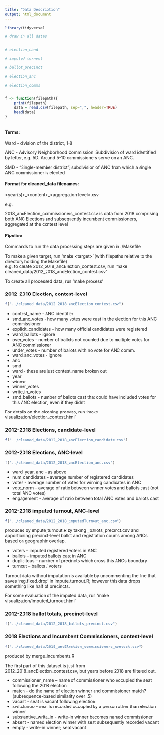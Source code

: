 ```yaml
---
title: "Data Description"
output: html_document
---
```


```r

library(tidyverse)

# draw in all datas


# election_cand

# imputed turnout

# ballot_precinct

# election_anc

# election_comms


f <- function(filepath){
    print(filepath)
    data = read.csv(filepath, sep=",", header=TRUE)
    head(data)
}



```

#### Terms:

Ward - division of the district, 1-8

ANC - Advisory Neighborhood Commission. Subdivision of ward identified by letter, e.g. 5D. Around 5-10 commissioners serve on an ANC.

SMD - "Single-member district"; subdivision of ANC from which a single ANC commissioner is elected


#### Format for cleaned_data filenames:

<year(s)>\_\<content>\_\<aggregation level>.csv

e.g.

2018_ancElection_commissioners_contest.csv is data from 2018 comprising both ANC Elections and subsequently incumbent commissioners, aggregated at the contest level


#### Pipeline

Commands to run the data processing steps are given in ./Makefile  

To make a given target, run 'make \<target\>' (with filepaths relative to the directory holding the Makefile)  
e.g. to create 2012_2018_ancElection_contest.csv, run 'make cleaned_data/2012_2018_ancElection_contest.csv'  

To create all processed data, run 'make process'


### 2012-2018 Election, contest-level



```r

f("../cleaned_data/2012_2018_ancElection_contest.csv")

```
- contest_name - ANC identifier
- smd_anc_votes - how many votes were cast in the election for this ANC commissioner
- explicit_candidates - how many official candidates were registered
- ward_ballots - ignore
- over_votes - number of ballots not counted due to multiple votes for ANC commissioner
- under_votes - number of ballots with no vote for ANC comm.
- ward_anc_votes - ignore
- anc
- smd
- ward - these are just contest_name broken out
- year
- winner
- winner_votes
- write_in_votes
- smd_ballots - number of ballots cast that could have included votes for this ANC election, even if they didnt

For details on the cleaning process, run 'make visualization/election_contest.html'  


### 2012-2018 Elections, candidate-level

```r

f("../cleaned_data/2012_2018_ancElection_candidate.csv")

```


### 2012-2018 Elections, ANC-level

```r

f("../cleaned_data/2012_2018_ancElection_anc.csv")

```

- ward, year, anc -- as above
- num_candidates -- average number of registered candidates
- votes - average number of votes for winning candidates in ANC
- vote_norm - average of ratio between winner votes and ballots cast (not total ANC votes)
- engagement - average of ratio between total ANC votes and ballots cast






### 2012-2018 imputed turnout, ANC-level

```r

f("../cleaned_data/2012_2018_imputedTurnout_anc.csv")

```

produced by impute_turnout.R by taking _ballots_precinct.csv and apportioning precinct-level ballot and registration counts among ANCs based on geographic overlap.  

- voters -- imputed registered voters in ANC
- ballots -- imputed ballots cast in ANC
- duplicitous -- number of precincts which cross this ANCs boundary
- turnout -- ballots / voters  

Turnout data without imputation is available by uncommenting the line that saves 'reg.fixed.drop' in impute_turnout.R; however this data drops something like half of precincts.  

For some evaluation of the imputed data, run 'make visualization/imputed_turnout.html'  




### 2012-2018 ballot totals, precinct-level

```r

f("../cleaned_data/2012_2018_ballots_precinct.csv")

```


### 2018 Elections and Incumbent Commissioners, contest-level


```r

f("../cleaned_data/2018_ancElection_commissioners_contest.csv")

```

produced by merge_incumbents.R

The first part of this dataset is just from 2012_2018_ancElection_contest.csv, but years before 2018 are filtered out.

- commissioner_name -- name of commissioner who occupied the seat following the 2018 election
- match - do the name of election winner and commissioner match? (subsequence-based similarity over .5)
- vacant - seat is vacant following election
- switcharoo - seat is recorded occupied by a person other than election winner
- substantive_write_in - write-in winner becomes named commissioner
- absent - named election winner with seat subsequently recorded vacant
- empty - write-in winner; seat vacant

